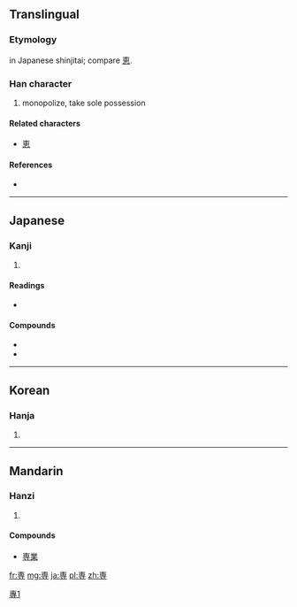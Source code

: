 {{also|專|专|尃}}
==Translingual==
{{ja-forms|専|[[专]]|[[專]]}}

===Etymology===
{{Han simp|專}} in Japanese shinjitai; compare [[恵]].

[[Category:CJKV characters simplified differently in Japan and China|專1]]

===Han character===
{{Han char|rn=41|rad=寸|as=06|sn=9|four=|canj=十田木戈 (JWDI)}}

# monopolize, take sole possession

====Related characters====
* [[恵]]

====References====
* {{Han ref|kx=0294.111|hdz=10504.141|uh=5C02|ud=23554}}

----

==Japanese==

===Kanji===
{{ja-kanji|grade=6|rs=寸06}}

# {{defn|lang=ja|sort=寸06}}

====Readings====
* {{ja-readings|on=[[せん]] (sen)|kun=[[もっぱら]] (moppara)}}

====Compounds====
* {{term|専門||[[expertise]], area of study|tr=[[せんもん]], [[senmon]]|lang=ja|sc=Jpan}}
* {{term|専攻||academic major|tr=[[せんこう]], [[senkō]]|lang=ja|sc=Jpan}}

----

==Korean==

===Hanja===
{{ko-hanja|hangeul=전|rv=jeon|mr=chŏn}}

# {{defn|lang=ko|sort=寸06}}

----

==Mandarin==

===Hanzi===
{{cmn-hanzi|pin=[[zhuān]] ([[zhuan1]])|wg=chuan<sup>1</sup>}}

# {{defn|lang=cmn|sort=寸06}}

====Compounds====
* [[専業]]

[[fr:専]]
[[mg:専]]
[[ja:専]]
[[pl:専]]
[[zh:専]]